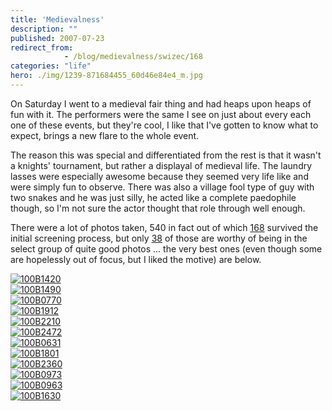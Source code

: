 ```yaml
---
title: 'Medievalness'
description: ""
published: 2007-07-23
redirect_from: 
            - /blog/medievalness/swizec/168
categories: "life"
hero: ./img/1239-871684455_60d46e84e4_m.jpg
---
```

On Saturday I went to a medieval fair thing and had heaps upon heaps of fun with it. The performers were the same I see on just about every each one of these events, but they&#x27;re cool, I like that I&#x27;ve gotten to know what to expect, brings a new flare to the whole event.

The reason this was special and differentiated from the rest is that it wasn&#x27;t a knights&#x27; tournament, but rather a displayal of medieval life. The laundry lasses were especially awesome because they seemed very life like and were simply fun to observe. There was also a village fool type of guy with two snakes and he was just silly, he acted like a complete paedophile though, so I&#x27;m not sure the actor thought that role through well enough.

There were a lot of photos taken, 540 in fact out of which [168](http://picasaweb.google.com/swizec/OgnjenaKartuzija) survived the initial screening process, but only [38](http://picasaweb.google.com/swizec/OgnjenaKartuzija) of those are worthy of being in the select group of quite good photos ... the very best ones (even though some are hopelessly out of focus, but I liked the motive) are below.

[![100B1420](./img/1239-871684455_60d46e84e4_m.jpg)](http://www.flickr.com/photos/swiz/871684455/ "Photo Sharing")  
[![100B1490](./img/1289-872536922_ad1cb11c53_m.jpg)](http://www.flickr.com/photos/swiz/872536922/ "Photo Sharing")  
[![100B0770](./img/1330-872528270_ddab45935f_m.jpg)](http://www.flickr.com/photos/swiz/872528270/ "Photo Sharing")  
[![100B1912](./img/1420-872542428_35219e8284_m.jpg)](http://www.flickr.com/photos/swiz/872542428/ "Photo Sharing")  
[![100B2210](./img/1278-872546930_72fe8e3162_m.jpg)](http://www.flickr.com/photos/swiz/872546930/ "Photo Sharing")  
[![100B2472](./img/1438-871698261_986cd898ff_m.jpg)](http://www.flickr.com/photos/swiz/871698261/ "Photo Sharing")  
[![100B0631](./img/1163-871676069_4b0d183a16_m.jpg)](http://www.flickr.com/photos/swiz/871676069/ "Photo Sharing")  
[![100B1801](./img/1008-872540962_5aa82d73fb_m.jpg)](http://www.flickr.com/photos/swiz/872540962/ "Photo Sharing")  
[![100B2360](./img/1127-871697027_2e2e4db254_m.jpg)](http://www.flickr.com/photos/swiz/871697027/ "Photo Sharing")  
[![100B0973](./img/1071-872531406_1e225b0f2a_m.jpg)](http://www.flickr.com/photos/swiz/872531406/ "Photo Sharing")  
[![100B0963](./img/1383-871680047_4598faeb46_m.jpg)](http://www.flickr.com/photos/swiz/871680047/ "Photo Sharing")  
[![100B1630](./img/1339-872539552_9c1f86907a_m.jpg)](http://www.flickr.com/photos/swiz/872539552/ "Photo Sharing")
